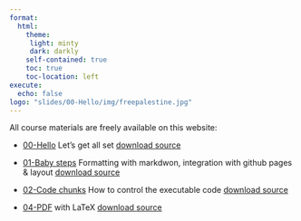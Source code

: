 ```yaml
---
format: 
  html:
    theme: 
     light: minty
     dark: darkly
    self-contained: true
    toc: true
    toc-location: left
execute: 
  echo: false
logo: "slides/00-Hello/img/freepalestine.jpg"
---
```



All course materials are freely available on this website: 

- [00-Hello](slides/00-Hello/00-Hello.html) Let's get all set [download source](slides/00-Hello/00-Hello.qmd)

- [01-Baby steps](slides/01-Baby-steps/01-Baby-steps.html) Formatting with markdwon, integration with github pages & layout [download source](slides/01-Baby-steps/01-Baby-steps.qmd)

- [02-Code chunks](slides/02-Code-chunk/02-Code-chunk.html) How to control the executable code [download source](slides/02-Code-chunk/02-Code-chunk.qmd)

<!-- - [03-Presentations](slides/03-Presentation/03-Presentation.html) Interactive presentations [download source](slides/03-Presentation/03-Presentation.qmd) -->

- [04-PDF](slides/04-PDF/04-PDF.pdf) with LaTeX [download source](slides/04-PDF/04-PDF.qmd)